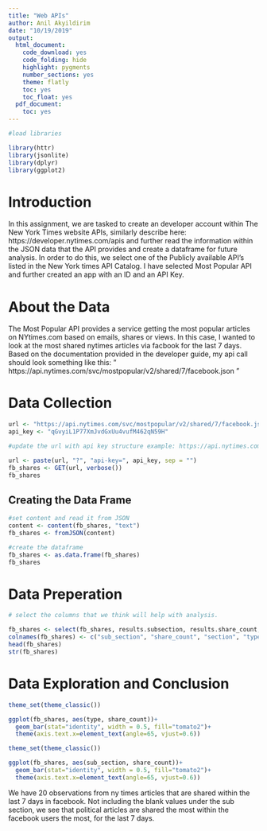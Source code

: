 ```yaml
---
title: "Web APIs"
author: Anil Akyildirim
date: "10/19/2019"
output:
  html_document:
    code_download: yes
    code_folding: hide
    highlight: pygments
    number_sections: yes
    theme: flatly
    toc: yes
    toc_float: yes
  pdf_document:
    toc: yes
---
```


```r
#load libraries

library(httr)
library(jsonlite)
library(dplyr)
library(ggplot2)

```


# Introduction

In this assignment, we are tasked to create an developer account within The New York Times website APIs, similarly describe here: https://developer.nytimes.com/apis and further read the information within the JSON data that the API provides and create a dataframe for future analysis. In order to do this, we select one of the Publicly available API's listed in the New York times API Catalog. I have selected Most Popular API and further created an app with an ID and an API Key.

# About the Data

The Most Popular API provides a service getting the most popular articles on NYtimes.com based on emails, shares or views. In this case, I wanted to look at the most shared nytimes articles via facbook for the last 7 days. Based on the documentation provided in the developer guide, my api call should look something like this: " https://api.nytimes.com/svc/mostpopular/v2/shared/7/facebook.json " 

# Data Collection


```r

url <- "https://api.nytimes.com/svc/mostpopular/v2/shared/7/facebook.json"
api_key <- "qGvyiL1P77XmJvdGxUu4vufM462qN59H"

#update the url with api key structure example: https://api.nytimes.com/svc/mostpopular/v2/shared/1/facebook.json?api-key=yourkey 

url <- paste(url, "?", "api-key=", api_key, sep = "")
fb_shares <- GET(url, verbose())
fb_shares

```

## Creating the Data Frame

```r
#set content and read it from JSON
content <- content(fb_shares, "text")
fb_shares <- fromJSON(content)

#create the dataframe
fb_shares <- as.data.frame(fb_shares)
fb_shares
```

# Data Preperation

```r
# select the columns that we think will help with analysis.

fb_shares <- select(fb_shares, results.subsection, results.share_count, results.section, results.type)
colnames(fb_shares) <- c("sub_section", "share_count", "section", "type")
head(fb_shares)
str(fb_shares)

```

# Data Exploration and Conclusion

```r
theme_set(theme_classic())

ggplot(fb_shares, aes(type, share_count))+
  geom_bar(stat="identity", width = 0.5, fill="tomato2")+
  theme(axis.text.x=element_text(angle=65, vjust=0.6))


```

```r
theme_set(theme_classic())

ggplot(fb_shares, aes(sub_section, share_count))+
  geom_bar(stat="identity", width = 0.5, fill="tomato2")+
  theme(axis.text.x=element_text(angle=65, vjust=0.6))


```

We have 20 observations from ny times articles that are shared within the last 7 days in facebook. Not including the blank values under the sub section, we see that political articles are shared the most within the facebook users the most, for the last 7 days. 




